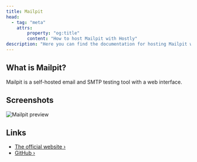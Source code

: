 ```yaml
---
title: Mailpit
head:
  - tag: "meta"
    attrs:
        property: "og:title"
        content: "How to host Mailpit with Hostly"
description: "Here you can find the documentation for hosting Mailpit with Hostly."
---
```



<Badge text="One-click setup." variant="note" size="large" />

## What is Mailpit?

Mailpit is a self-hosted email and SMTP testing tool with a web interface.

## Screenshots

![Mailpit preview](https://raw.githubusercontent.com/axllent/mailpit/develop/server/ui-src/screenshot.png)

## Links

- [The official website ›](https://mailpit.axllent.org)
- [GitHub ›](https://github.com/axllent/mailpit)